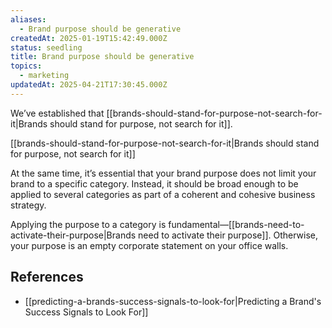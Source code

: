 ```yaml
---
aliases:
  - Brand purpose should be generative
createdAt: 2025-01-19T15:42:49.000Z
status: seedling
title: Brand purpose should be generative
topics:
  - marketing
updatedAt: 2025-04-21T17:30:45.000Z
---
```

We’ve established that [[brands-should-stand-for-purpose-not-search-for-it|Brands should stand for purpose, not search for it]].

[[brands-should-stand-for-purpose-not-search-for-it|Brands should stand for purpose, not search for it]]

At the same time, it’s essential that your brand purpose does not limit your brand to a specific category. Instead, it should be broad enough to be applied to several categories as part of a coherent and cohesive business strategy.

Applying the purpose to a category is fundamental—[[brands-need-to-activate-their-purpose|Brands need to activate their purpose]]. Otherwise, your purpose is an empty corporate statement on your office walls.

## References

- [[predicting-a-brands-success-signals-to-look-for|Predicting a Brand's Success Signals to Look For]]
